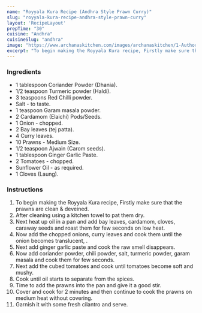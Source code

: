 ---
name: "Royyala Kura Recipe (Andhra Style Prawn Curry)"
slug: "royyala-kura-recipe-andhra-style-prawn-curry"
layout: 'RecipeLayout'
prepTime: "30"
cuisine: "Andhra"
cuisineSlug: "andhra"
image: "https://www.archanaskitchen.com/images/archanaskitchen/1-Author/garimasgautam-gmail.com/Royyala_Kura.jpg"
excerpt: "To begin making the Royyala Kura recipe, Firstly make sure that the prawns are clean  deveined"
---

### Ingredients

- 1 tablespoon Coriander Powder (Dhania).
- 1/2 teaspoon Turmeric powder (Haldi).
- 3 teaspoons Red Chilli powder.
- Salt - to taste.
- 1 teaspoon Garam masala powder.
- 2 Cardamom (Elaichi) Pods/Seeds.
- 1 Onion - chopped.
- 2 Bay leaves (tej patta).
- 4 Curry leaves.
- 10 Prawns - Medium Size.
- 1/2 teaspoon Ajwain (Carom seeds).
- 1 tablespoon Ginger Garlic Paste.
- 2 Tomatoes - chopped.
- Sunflower Oil - as required.
- 1 Cloves (Laung).

### Instructions

1. To begin making the Royyala Kura recipe, Firstly make sure that the prawns are clean & deveined.
1. After cleaning using a kitchen towel to pat them dry.
1. Next heat up oil in a pan and add bay leaves, cardamom, cloves, caraway seeds and roast them for few seconds on low heat.
1. Now add the chopped onions, curry leaves and cook them until the onion becomes translucent, .
1. Next add ginger garlic paste and cook the raw smell disappears.
1. Now add coriander powder, chili powder, salt, turmeric powder, garam masala and cook them for few seconds.
1. Next add the cubed tomatoes and cook until tomatoes become soft and mushy.
1. Cook until oil starts to separate from the spices.
1. Time to add the prawns into the pan and give it a good stir.
1. Cover and cook for 2 minutes and then continue to cook the prawns on medium heat without covering.
1. Garnish it with some fresh cilantro and serve.
